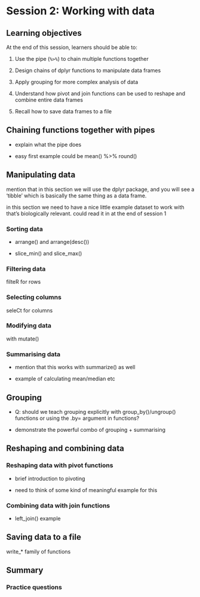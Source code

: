 # Session 2: Working with data

## Learning objectives

At the end of this session, learners should be able to:

1.  Use the pipe (`%>%`) to chain multiple functions together

2.  Design chains of dplyr functions to manipulate data frames

3.  Apply grouping for more complex analysis of data

4.  Understand how pivot and join functions can be used to reshape and combine entire data frames

5.  Recall how to save data frames to a file

## Chaining functions together with pipes

-   explain what the pipe does

-   easy first example could be mean() %\>% round()

## Manipulating data

mention that in this section we will use the dplyr package, and you will see a 'tibble' which is basically the same thing as a data frame.

in this section we need to have a nice little example dataset to work with that's biologically relevant. could read it in at the end of session 1

### Sorting data

-   arrange() and arrange(desc())

-   slice_min() and slice_max()

### Filtering data

filteR for rows

### Selecting columns

seleCt for columns

### Modifying data

with mutate()

### Summarising data

-   mention that this works with summarize() as well

-   example of calculating mean/median etc

## Grouping

-   Q: should we teach grouping explicitly with group_by()/ungroup() functions or using the .by= argument in functions?

-   demonstrate the powerful combo of grouping + summarising

## Reshaping and combining data

### Reshaping data with pivot functions

-   brief introduction to pivoting

-   need to think of some kind of meaningful example for this

### Combining data with join functions

-   left_join() example

## Saving data to a file

write\_\* family of functions

## Summary

### Practice questions